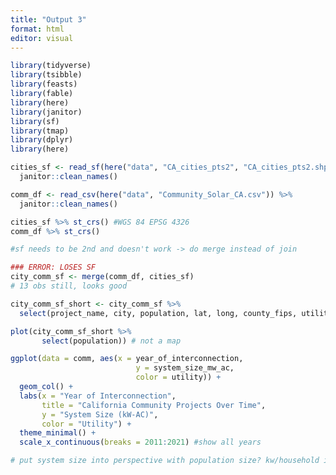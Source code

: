 ```yaml
---
title: "Output 3"
format: html
editor: visual
---
```


```r
library(tidyverse)
library(tsibble)
library(feasts)
library(fable)
library(here)
library(janitor)
library(sf)
library(tmap)
library(dplyr)
library(here)
```

```r
cities_sf <- read_sf(here("data", "CA_cities_pts2", "CA_cities_pts2.shp")) %>% 
  janitor::clean_names()

comm_df <- read_csv(here("data", "Community_Solar_CA.csv")) %>% 
  janitor::clean_names()
```

```r
cities_sf %>% st_crs() #WGS 84 EPSG 4326 
comm_df %>% st_crs()
```

```r
#sf needs to be 2nd and doesn't work -> do merge instead of join

### ERROR: LOSES SF
city_comm_sf <- merge(comm_df, cities_sf)
# 13 obs still, looks good

city_comm_sf_short <- city_comm_sf %>% 
  select(project_name, city, population, lat, long, county_fips, utility, utility_type, system_size_k_w_ac, system_size_mw_ac, geometry)

plot(city_comm_sf_short %>% 
       select(population)) # not a map


```

```r
ggplot(data = comm, aes(x = year_of_interconnection, 
                            y = system_size_mw_ac,
                            color = utility)) +
  geom_col() +
  labs(x = "Year of Interconnection",
       title = "California Community Projects Over Time",
       y = "System Size (kW-AC)", 
       color = "Utility") +
  theme_minimal() +
  scale_x_continuous(breaks = 2011:2021) #show all years

# put system size into perspective with population size? kw/household in city? # households in city?
```


















